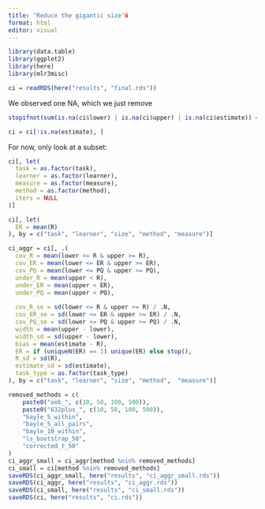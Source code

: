 ```yaml
---
title: "Reduce the gigantic size"ö
format: html
editor: visual
---
```


```r
library(data.table)
library(ggplot2)
library(here)
library(mlr3misc)
```

```r
ci = readRDS(here("results", "final.rds"))
```

We observed one NA, which we just remove

```r
stopifnot(sum(is.na(ci$lower) | is.na(ci$upper) | is.na(ci$estimate)) == 1)
```

```r
ci = ci[!is.na(estimate), ]
```

For now, only look at a subset:

```r
ci[, let(
  task = as.factor(task),
  learner = as.factor(learner),
  measure = as.factor(measure),
  method = as.factor(method),
  iters = NULL
)]


```

```r
ci[, let(
  ER = mean(R)
), by = c("task", "learner", "size", "method", "measure")]

ci_aggr = ci[, .(
  cov_R = mean(lower <= R & upper >= R),
  cov_ER = mean(lower <= ER & upper >= ER),
  cov_PQ = mean(lower <= PQ & upper >= PQ),
  under_R = mean(upper < R),
  under_ER = mean(upper < ER),
  under_PQ = mean(upper < PQ),
  
  cov_R_se = sd(lower <= R & upper >= R) / .N,
  cov_ER_se = sd(lower <= ER & upper >= ER) / .N,
  cov_PQ_se = sd(lower <= PQ & upper >= PQ) / .N,
  width = mean(upper - lower),
  width_sd = sd(upper - lower),
  bias = mean(estimate - R),
  ER = if (uniqueN(ER) == 1) unique(ER) else stop(),
  R_sd = sd(R),
  estimate_sd = sd(estimate),
  task_type = as.factor(task_type)
), by = c("task", "learner", "size", "method",  "measure")]
```

```r
removed_methods = c(
    paste0("oob_", c(10, 50, 100, 500)),
    paste0("632plus_", c(10, 50, 100, 500)),
    "bayle_5_within",
    "bayle_5_all_pairs",
    "bayle_10_within",
    "ls_bootstrap_50",
    "corrected_t_50"
)
ci_aggr_small = ci_aggr[method %nin% removed_methods]
ci_small = ci[method %nin% removed_methods]
saveRDS(ci_aggr_small, here("results", "ci_aggr_small.rds"))
saveRDS(ci_aggr, here("results", "ci_aggr.rds"))
saveRDS(ci_small, here("results", "ci_small.rds"))
saveRDS(ci, here("results", "ci.rds"))
```
